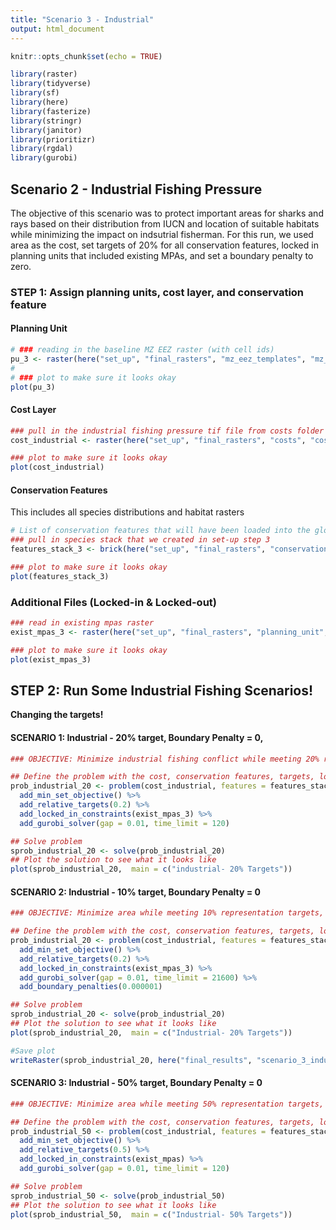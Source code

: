 ```yaml
---
title: "Scenario 3 - Industrial"
output: html_document
---
```


```r
knitr::opts_chunk$set(echo = TRUE)

library(raster)
library(tidyverse)
library(sf)
library(here)
library(fasterize)
library(stringr)
library(janitor)
library(prioritizr)
library(rgdal)
library(gurobi)

```

## Scenario 2 - Industrial Fishing Pressure 
The objective of this scenario was to protect important areas for sharks and rays based on their distribution from IUCN and location of suitable habitats while minimizing the impact on indsutrial fisherman.  For this run, we used area as the cost, set targets of 20% for all conservation features, locked in planning units that included existing MPAs, and set a boundary penalty to zero. 

### **STEP 1: Assign planning units, cost layer, and conservation feature**

#### Planning Unit
```r
# ### reading in the baseline MZ EEZ raster (with cell ids) 
pu_3 <- raster(here("set_up", "final_rasters", "mz_eez_templates", "mz_rast_id.tif"))
# 
# ### plot to make sure it looks okay
plot(pu_3)
```


#### Cost Layer
```r
### pull in the industrial fishing pressure tif file from costs folder in repo
cost_industrial <- raster(here("set_up", "final_rasters", "costs", "cost_industrial_sum.tif"))

### plot to make sure it looks okay
plot(cost_industrial)
```

#### Conservation Features
This includes all species distributions and habitat rasters

```r
# List of conservation features that will have been loaded into the global environment in other
### pull in species stack that we created in set-up step 3
features_stack_3 <- brick(here("set_up", "final_rasters", "conservation_features", "all_features_stack.tif"))

### plot to make sure it looks okay
plot(features_stack_3)
```

### Additional Files (Locked-in & Locked-out)
```r
### read in existing mpas raster
exist_mpas_3 <- raster(here("set_up", "final_rasters", "planning_unit", "exist_mpa.tif"))

### plot to make sure it looks okay
plot(exist_mpas_3)
```

## **STEP 2: Run Some Industrial Fishing Scenarios!**

**Changing the targets!**

#### SCENARIO 1: Industrial - 20% target, Boundary Penalty = 0,  
```r
### OBJECTIVE: Minimize industrial fishing conflict while meeting 20% representation targets, locking in MPAs, and a boundary penalty of 0

## Define the problem with the cost, conservation features, targets, locked in and locked out constraints using the minimum set objective
prob_industrial_20 <- problem(cost_industrial, features = features_stack_3) %>%
  add_min_set_objective() %>%
  add_relative_targets(0.2) %>%
  add_locked_in_constraints(exist_mpas_3) %>%
  add_gurobi_solver(gap = 0.01, time_limit = 120) 

## Solve problem
sprob_industrial_20 <- solve(prob_industrial_20)
## Plot the solution to see what it looks like
plot(sprob_industrial_20,  main = c("industrial- 20% Targets"))
```

#### SCENARIO 2: Industrial - 10% target, Boundary Penalty = 0 
```r
### OBJECTIVE: Minimize area while meeting 10% representation targets, locking in MPAs, locking out oil rigs, and a boundary penatly of 0

## Define the problem with the cost, conservation features, targets, locked in and locked out constraints using the minimum set objecive
prob_industrial_20 <- problem(cost_industrial, features = features_stack_3) %>%
  add_min_set_objective() %>%
  add_relative_targets(0.2) %>%
  add_locked_in_constraints(exist_mpas_3) %>%
  add_gurobi_solver(gap = 0.01, time_limit = 21600) %>% 
  add_boundary_penalties(0.000001)

## Solve problem
sprob_industrial_20 <- solve(prob_industrial_20)
## Plot the solution to see what it looks like
plot(sprob_industrial_20,  main = c("Industrial- 20% Targets"))

#Save plot
writeRaster(sprob_industrial_20, here("final_results", "scenario_3_industrial", "sprob_industrial_20_6hr_blm0.000001.tif"), overwrite = TRUE)
```


#### SCENARIO 3: Industrial - 50% target, Boundary Penalty = 0 
```r
### OBJECTIVE: Minimize area while meeting 50% representation targets, locking in MPAs, locking out oil rigs, and a boundary penatly of 0

## Define the problem with the cost, conservation features, targets, locked in and locked out constraints using the minimum set objecive
prob_industrial_50 <- problem(cost_industrial, features = features_stack) %>%
  add_min_set_objective() %>%
  add_relative_targets(0.5) %>%
  add_locked_in_constraints(exist_mpas) %>%
  add_gurobi_solver(gap = 0.01, time_limit = 120)

## Solve problem
sprob_industrial_50 <- solve(prob_industrial_50)
## Plot the solution to see what it looks like
plot(sprob_industrial_50,  main = c("Industrial- 50% Targets"))
```


